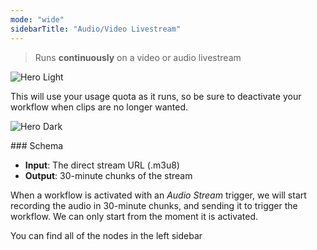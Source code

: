 ```yaml
---
mode: "wide"
sidebarTitle: "Audio/Video Livestream"
---
```


> Runs **continuously** on a video or audio livestream

<img
  className="block dark:hidden"
  src="/node-audio.png"
  alt="Hero Light"
  title={true}
/>

<Warning>
  This will use your usage quota as it runs, so be sure to deactivate your workflow when clips are no longer wanted.
</Warning>

<img
  className="hidden dark:block"
  src="/images/hero-dark.png"
  alt="Hero Dark"
/>

<Info>
  ### Schema

  - **Input**: The direct stream URL (.m3u8)
  - **Output**: 30-minute chunks of the stream
</Info>

When a workflow is activated with an _Audio Stream_ trigger, we will start recording the audio in 30-minute chunks, and sending it to trigger the workflow. We can only start from the moment it is activated.

You can find all of the nodes in the left sidebar